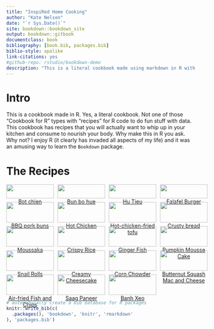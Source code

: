 ```yaml
--- 
title: "InspiRed Home Cooking"
author: "Kate Nelson"
date: "`r Sys.Date()`"
site: bookdown::bookdown_site
output: bookdown::gitbook
documentclass: book
bibliography: [book.bib, packages.bib]
biblio-style: apalike
link-citations: yes
#github-repo: rstudio/bookdown-demo
description: "This is a literal cookbook made using markdown in R with recipes you can actually eat."
---
```


# Intro {.unnumbered}

This is a cookbook made in R. Yes, a literal cookbook. Not one of those "Cookbook for R" types with "recipes" for R code to do fun stuff with data. This cookbook has recipes that you will actually want to whip up in your kitchen and consume to nourish your body. Why make this in R you ask. Why not? I enjoy R (it clearly has invaded all aspects of my life) and it was an amusing way to learn the `Bookdown` package.


<!--  Use nested CSS <div> containers notated using colons per [these directions](https://bookdown.org/yihui/rmarkdown-cookbook/multi-column.html) and cross-referencing per [these instructions](https://bookdown.org/yihui/rmarkdown-cookbook/cross-ref.html). -->

# The Recipes {.unnumbered}

:::: {style="display: grid; grid-template-columns: 25% 25% 25% 25%; grid-column-gap: 10px;
grid-row-gap: 10px;"} 

::: {}
<center>
[![](bot_chien_small.jpg){width=100%}](#botchien)
[Bot chien](#botchien)
</center>
:::

::: {}
<center>
[![](bun_bo_hue_small.jpg){width=100%}](#bohue)
[Bun bo hue](#bohue)
</center>
:::

::: {}
<center>
[![](hu_tieu_small.jpg){width=100%}](#hutieu)
[Hu Tieu](#hutieu)
</center>
:::

::: {}
<center>
[![](falafel_burger_small.jpg){width=100%}](#burger)
[Falafel Burger](#burger)
</center>
:::

::: {}
<center>
[![](bbq_pork_buns_small.jpg){width=100%}](#bbq)
[BBQ pork buns](#bbq)
</center>
:::

::: {}
<center>
[![](hot_chicken_small.jpg){width=100%}](#hotchicken)
[Hot Chicken](#hotchicken)
</center>
:::

::: {}
<center>
[![](hot_chicken_tofu_small.jpg){width=100%}](#hottofu)
[Hot-chicken-fried tofu](#hottofu)
</center>
:::

::: {}
<center>
[![](crusty_bread_small.jpg){width=100%}](#crustybread)
[Crusty bread](#crustybread)
</center>
:::

::: {}
<center>
[![](moussaka_small.jpg){width=100%}](#moussaka)
[Moussaka](#moussaka)
</center>
:::

::: {}
<center>
[![](crispy_rice_small.jpg){width=100%}](#crispyrice)
[Crispy Rice](#crispyrice)
</center>
:::

::: {}
<center>
[![](ginger_fish_small.jpg){width=100%}](#gingerfish)
[Ginger Fish](#gingerfish)
</center>
:::

::: {}
<center>
[![](pumpkin_mousse_cake_small.jpg){width=100%}](#pumpkincake)
[Pumpkin Mousse Cake](#pumpkincake)
</center>
:::

::: {}
<center>
[![](snail_roll_small.jpg){width=100%}](#snailroll)
[Snail Rolls](#snailroll)
</center>
:::

::: {}
<center>
[![](cheesecake_small.jpg){width=100%}](#cheesecake)
[Creamy Cheesecake](#cheesecake)
</center>
:::

::: {}
<center>
[![](corn_chowder_small.jpg){width=100%}](#cornchowder)
[Corn Chowder](#cornchowder)
</center>
:::

::: {}
<center>
[![](squash_mandc_small.jpg){width=100%}](#squashmc)
[Butternut Squash Mac and Cheese](#squashmc)
</center>
:::

::: {}
<center>
[![](fish_chips_small.jpg){width=100%}](#fishandchips)
[Air-fried Fish and Chips](#fishandchips)
</center>
:::

::: {}
<center>
[![](saag_small.jpg){width=100%}](#saag)
[Saag Paneer](#saag)
</center>
:::

::: {}
<center>
[![](banhxeo_small.jpg){width=100%}](#banhxeo)
[Banh Xeo](#banhxeo)
</center>
:::


::::





<!-- removing section numbering for recipe sub-headers see [this](https://bookdown.org/yihui/rmarkdown-cookbook/unnumbered-sections.html). -->

```r
# automatically create a bib database for R packages
knitr::write_bib(c(
  .packages(), 'bookdown', 'knitr', 'rmarkdown'
), 'packages.bib')
```
